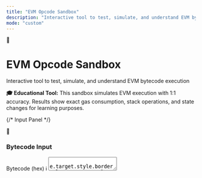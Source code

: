 ```yaml
---
title: "EVM Opcode Sandbox"
description: "Interactive tool to test, simulate, and understand EVM bytecode execution with real-time results and gas calculations."
mode: "custom"
---
```



<div style={{ maxWidth: '100%' }}>

<div style={{
  background: 'linear-gradient(135deg, #f8fafc 0%, #e2e8f0 100%)',
  border: '1px solid #cbd5e1',
  borderRadius: '1rem',
  padding: '2rem',
  marginBottom: '2rem',
  boxShadow: '0 4px 6px -1px rgba(0, 0, 0, 0.1)'
}}>
  <div style={{
    display: 'flex',
    alignItems: 'center',
    gap: '1rem',
    marginBottom: '1rem'
  }}>
    <div style={{
      background: 'linear-gradient(135deg, #4B47CA 0%, #6366f1 100%)',
      borderRadius: '0.75rem',
      padding: '0.75rem',
      color: 'white',
      fontSize: '1.5rem'
    }}>
      🔬
    </div>
    <div>
      <h1 style={{
        margin: '0',
        fontSize: '2rem',
        fontWeight: '700',
        background: 'linear-gradient(135deg, #4B47CA 0%, #6366f1 100%)',
        WebkitBackgroundClip: 'text',
        WebkitTextFillColor: 'transparent',
        backgroundClip: 'text'
      }}>
        EVM Opcode Sandbox
      </h1>
      <p style={{
        margin: '0.5rem 0 0 0',
        color: '#64748b',
        fontSize: '1.1rem'
      }}>
        Interactive tool to test, simulate, and understand EVM bytecode execution
      </p>
    </div>
  </div>

  <div style={{
    background: '#fef3c7',
    border: '1px solid #f59e0b',
    borderRadius: '0.5rem',
    padding: '1rem',
    fontSize: '0.9rem'
  }}>
    <strong>🎓 Educational Tool:</strong> This sandbox simulates EVM execution with 1:1 accuracy.
    Results show exact gas consumption, stack operations, and state changes for learning purposes.
  </div>
</div>

<div style={{
  display: 'grid',
  gridTemplateColumns: '1fr 1fr',
  gap: '2rem',
  marginBottom: '2rem'
}}>

{/* Input Panel */}
<div style={{
  background: '#ffffff',
  border: '1px solid #e2e8f0',
  borderRadius: '1rem',
  padding: '1.5rem',
  boxShadow: '0 1px 3px rgba(0, 0, 0, 0.1)'
}}>
  <div style={{
    display: 'flex',
    alignItems: 'center',
    gap: '0.75rem',
    marginBottom: '1.5rem',
    paddingBottom: '1rem',
    borderBottom: '2px solid #f1f5f9'
  }}>
    <div style={{
      background: 'linear-gradient(135deg, #22c55e 0%, #16a34a 100%)',
      borderRadius: '0.5rem',
      padding: '0.5rem',
      color: 'white',
      fontSize: '1.25rem'
    }}>
      📝
    </div>
    <h3 style={{
      margin: '0',
      fontSize: '1.25rem',
      fontWeight: '600',
      color: '#1e293b'
    }}>
      Bytecode Input
    </h3>
  </div>

  <div style={{ marginBottom: '1.25rem' }}>
    <label style={{
      display: 'block',
      marginBottom: '0.5rem',
      fontWeight: '600',
      color: '#374151',
      fontSize: '0.9rem'
    }}>
      <span title="Enter raw EVM bytecode in hexadecimal format">
        Bytecode (hex) ℹ️
      </span>
    </label>
    <textarea
      id="bytecode-input"
      placeholder="Enter bytecode... e.g., 6001600201600055"
      title="Raw EVM bytecode in hexadecimal format. Each pair of hex digits represents one byte/opcode."
      style={{
        width: '100%',
        height: '100px',
        padding: '0.75rem',
        border: '2px solid #e2e8f0',
        borderRadius: '0.75rem',
        fontFamily: '"JetBrains Mono", "Fira Code", monospace',
        fontSize: '0.875rem',
        resize: 'vertical',
        transition: 'border-color 0.2s ease',
        outline: 'none'
      }}
      onFocus={(e) => e.target.style.borderColor = '#4B47CA'}
      onBlur={(e) => e.target.style.borderColor = '#e2e8f0'}
    />
  </div>

  <div style={{ marginBottom: '1.25rem' }}>
    <label style={{
      display: 'block',
      marginBottom: '0.5rem',
      fontWeight: '600',
      color: '#374151',
      fontSize: '0.9rem'
    }}>
      <span title="Optional transaction input data">
        Call Data (hex) ℹ️
      </span>
    </label>
    <input
      id="calldata-input"
      type="text"
      placeholder="Optional call data... e.g., 0x1234abcd"
      title="Transaction input data that would be available via CALLDATALOAD opcodes"
      style={{
        width: '100%',
        padding: '0.75rem',
        border: '2px solid #e2e8f0',
        borderRadius: '0.75rem',
        fontFamily: '"JetBrains Mono", "Fira Code", monospace',
        fontSize: '0.875rem',
        transition: 'border-color 0.2s ease',
        outline: 'none'
      }}
      onFocus={(e) => e.target.style.borderColor = '#4B47CA'}
      onBlur={(e) => e.target.style.borderColor = '#e2e8f0'}
    />
  </div>

  <div style={{ marginBottom: '1.5rem' }}>
    <label style={{
      display: 'block',
      marginBottom: '0.5rem',
      fontWeight: '600',
      color: '#374151',
      fontSize: '0.9rem'
    }}>
      <span title="Maximum gas available for execution">
        Gas Limit ℹ️
      </span>
    </label>
    <input
      id="gas-input"
      type="number"
      defaultValue="1000000"
      min="1"
      title="Maximum amount of gas that can be consumed during execution"
      style={{
        width: '100%',
        padding: '0.75rem',
        border: '2px solid #e2e8f0',
        borderRadius: '0.75rem',
        fontSize: '0.875rem',
        transition: 'border-color 0.2s ease',
        outline: 'none'
      }}
      onFocus={(e) => e.target.style.borderColor = '#4B47CA'}
      onBlur={(e) => e.target.style.borderColor = '#e2e8f0'}
    />
  </div>

  <button
    id="execute-btn"
    title="Execute the bytecode and see step-by-step results"
    style={{
      width: '100%',
      background: 'linear-gradient(135deg, #4B47CA 0%, #6366f1 100%)',
      color: 'white',
      padding: '1rem 1.5rem',
      border: 'none',
      borderRadius: '0.75rem',
      fontWeight: '600',
      cursor: 'pointer',
      fontSize: '1rem',
      transition: 'all 0.2s ease',
      boxShadow: '0 2px 4px rgba(75, 71, 202, 0.2)'
    }}
    onMouseOver={(e) => {
      e.target.style.transform = 'translateY(-1px)';
      e.target.style.boxShadow = '0 4px 12px rgba(75, 71, 202, 0.3)';
    }}
    onMouseOut={(e) => {
      e.target.style.transform = 'translateY(0)';
      e.target.style.boxShadow = '0 2px 4px rgba(75, 71, 202, 0.2)';
    }}
  >
    🚀 Execute Bytecode
  </button>

  <details style={{
    background: '#f8fafc',
    padding: '1rem',
    borderRadius: '0.75rem',
    marginTop: '1rem',
    border: '1px solid #e2e8f0'
  }}>
    <summary style={{
      cursor: 'pointer',
      fontWeight: '600',
      color: '#374151',
      padding: '0.5rem',
      borderRadius: '0.5rem'
    }}>
      📚 Quick Examples
    </summary>
    <div style={{ marginTop: '1rem', fontSize: '0.875rem' }}>
      <div style={{ marginBottom: '1rem' }}>
        <div style={{ fontWeight: '600', color: '#374151', marginBottom: '0.25rem' }}>Simple Addition:</div>
        <code
          style={{
            display: 'block',
            background: '#1e293b',
            color: '#f1f5f9',
            padding: '0.5rem',
            borderRadius: '0.375rem',
            marginBottom: '0.25rem',
            cursor: 'pointer',
            fontSize: '0.8rem'
          }}
          onClick={(e) => {
            document.getElementById('bytecode-input').value = e.target.textContent;
            navigator.clipboard.writeText(e.target.textContent);
          }}
          title="Click to copy to input field"
        >
          6001600201600055
        </code>
        <div style={{ color: '#6b7280', fontSize: '0.75rem' }}>
          PUSH1 1, PUSH1 2, ADD, PUSH1 0, SSTORE
        </div>
      </div>

      <div style={{ marginBottom: '1rem' }}>
        <div style={{ fontWeight: '600', color: '#374151', marginBottom: '0.25rem' }}>Memory Store:</div>
        <code
          style={{
            display: 'block',
            background: '#1e293b',
            color: '#f1f5f9',
            padding: '0.5rem',
            borderRadius: '0.375rem',
            marginBottom: '0.25rem',
            cursor: 'pointer',
            fontSize: '0.8rem'
          }}
          onClick={(e) => {
            document.getElementById('bytecode-input').value = e.target.textContent;
            navigator.clipboard.writeText(e.target.textContent);
          }}
          title="Click to copy to input field"
        >
          600a600052
        </code>
        <div style={{ color: '#6b7280', fontSize: '0.75rem' }}>
          PUSH1 10, PUSH1 0, MSTORE
        </div>
      </div>

      <div>
        <div style={{ fontWeight: '600', color: '#374151', marginBottom: '0.25rem' }}>Conditional Jump:</div>
        <code
          style={{
            display: 'block',
            background: '#1e293b',
            color: '#f1f5f9',
            padding: '0.5rem',
            borderRadius: '0.375rem',
            marginBottom: '0.25rem',
            cursor: 'pointer',
            fontSize: '0.8rem'
          }}
          onClick={(e) => {
            document.getElementById('bytecode-input').value = e.target.textContent;
            navigator.clipboard.writeText(e.target.textContent);
          }}
          title="Click to copy to input field"
        >
          600160010760085750
        </code>
        <div style={{ color: '#6b7280', fontSize: '0.75rem' }}>
          PUSH1 1, PUSH1 1, EQ, PUSH1 8, JUMPI, POP
        </div>
      </div>
    </div>
  </details>
</div>

{/* Output Panel */}
<div style={{
  background: '#ffffff',
  border: '1px solid #e2e8f0',
  borderRadius: '1rem',
  padding: '1.5rem',
  boxShadow: '0 1px 3px rgba(0, 0, 0, 0.1)'
}}>
  <div style={{
    display: 'flex',
    alignItems: 'center',
    gap: '0.75rem',
    marginBottom: '1.5rem',
    paddingBottom: '1rem',
    borderBottom: '2px solid #f1f5f9'
  }}>
    <div style={{
      background: 'linear-gradient(135deg, #f59e0b 0%, #d97706 100%)',
      borderRadius: '0.5rem',
      padding: '0.5rem',
      color: 'white',
      fontSize: '1.25rem'
    }}>
      ⚡
    </div>
    <h3 style={{
      margin: '0',
      fontSize: '1.25rem',
      fontWeight: '600',
      color: '#1e293b'
    }}>
      Execution Results
    </h3>
  </div>

  <div
    id="execution-output"
    style={{
      background: 'linear-gradient(135deg, #1e293b 0%, #334155 100%)',
      color: '#f1f5f9',
      padding: '1.5rem',
      borderRadius: '0.75rem',
      fontFamily: '"JetBrains Mono", "Fira Code", monospace',
      fontSize: '0.8rem',
      lineHeight: '1.6',
      minHeight: '400px',
      maxHeight: '500px',
      overflow: 'auto',
      border: '1px solid #475569',
      whiteSpace: 'pre-wrap',
      wordBreak: 'break-all'
    }}
  >
    <div style={{ color: '#94a3b8', textAlign: 'center', paddingTop: '2rem' }}>
      <div style={{ fontSize: '2rem', marginBottom: '1rem' }}>🔧</div>
      <div>Ready to execute bytecode...</div>
      <br />
      <div style={{ fontSize: '0.75rem', lineHeight: '1.8' }}>
        This simulator will show:
        <br />• Step-by-step execution trace
        <br />• Stack state changes
        <br />• Memory operations
        <br />• Storage updates
        <br />• Gas consumption
        <br />• Final result or error
      </div>
    </div>
  </div>
</div>

</div>

<div style={{
  display: 'grid',
  gridTemplateColumns: 'repeat(auto-fit, minmax(250px, 1fr))',
  gap: '1.5rem',
  marginBottom: '2rem'
}}>

<div style={{
  background: 'linear-gradient(135deg, #dbeafe 0%, #bfdbfe 100%)',
  padding: '1.5rem',
  borderRadius: '1rem',
  border: '1px solid #3b82f6',
  boxShadow: '0 1px 3px rgba(59, 130, 246, 0.1)'
}}>
  <h4 style={{
    margin: '0 0 1rem 0',
    color: '#1e40af',
    fontSize: '1.1rem',
    fontWeight: '600',
    display: 'flex',
    alignItems: 'center',
    gap: '0.5rem'
  }}>
    🧮 Arithmetic (0x01-0x0b)
  </h4>
  <div style={{ fontSize: '0.85rem', color: '#1e40af', lineHeight: '1.6' }}>
    <div><code>01</code> ADD</div>
    <div><code>02</code> MUL</div>
    <div><code>03</code> SUB</div>
    <div><code>04</code> DIV</div>
    <div><code>06</code> MOD</div>
    <div><code>08</code> ADDMOD</div>
    <div><code>09</code> MULMOD</div>
    <div><code>0a</code> EXP</div>
  </div>
</div>

<div style={{
  background: 'linear-gradient(135deg, #dcfce7 0%, #bbf7d0 100%)',
  padding: '1.5rem',
  borderRadius: '1rem',
  border: '1px solid #22c55e',
  boxShadow: '0 1px 3px rgba(34, 197, 94, 0.1)'
}}>
  <h4 style={{
    margin: '0 0 1rem 0',
    color: '#15803d',
    fontSize: '1.1rem',
    fontWeight: '600',
    display: 'flex',
    alignItems: 'center',
    gap: '0.5rem'
  }}>
    ⚖️ Comparison (0x10-0x1d)
  </h4>
  <div style={{ fontSize: '0.85rem', color: '#15803d', lineHeight: '1.6' }}>
    <div><code>10</code> LT</div>
    <div><code>11</code> GT</div>
    <div><code>12</code> SLT</div>
    <div><code>13</code> SGT</div>
    <div><code>14</code> EQ</div>
    <div><code>15</code> ISZERO</div>
    <div><code>16</code> AND</div>
    <div><code>17</code> OR</div>
    <div><code>18</code> XOR</div>
    <div><code>19</code> NOT</div>
  </div>
</div>

<div style={{
  background: 'linear-gradient(135deg, #fefce8 0%, #fef3c7 100%)',
  padding: '1.5rem',
  borderRadius: '1rem',
  border: '1px solid #eab308',
  boxShadow: '0 1px 3px rgba(234, 179, 8, 0.1)'
}}>
  <h4 style={{
    margin: '0 0 1rem 0',
    color: '#a16207',
    fontSize: '1.1rem',
    fontWeight: '600',
    display: 'flex',
    alignItems: 'center',
    gap: '0.5rem'
  }}>
    📚 Stack Ops (0x50-0x5f)
  </h4>
  <div style={{ fontSize: '0.85rem', color: '#a16207', lineHeight: '1.6' }}>
    <div><code>50</code> POP</div>
    <div><code>51</code> MLOAD</div>
    <div><code>52</code> MSTORE</div>
    <div><code>53</code> MSTORE8</div>
    <div><code>54</code> SLOAD</div>
    <div><code>55</code> SSTORE</div>
    <div><code>56</code> JUMP</div>
    <div><code>57</code> JUMPI</div>
  </div>
</div>

<div style={{
  background: 'linear-gradient(135deg, #fdf2f8 0%, #fce7f3 100%)',
  padding: '1.5rem',
  borderRadius: '1rem',
  border: '1px solid #ec4899',
  boxShadow: '0 1px 3px rgba(236, 72, 153, 0.1)'
}}>
  <h4 style={{
    margin: '0 0 1rem 0',
    color: '#be185d',
    fontSize: '1.1rem',
    fontWeight: '600',
    display: 'flex',
    alignItems: 'center',
    gap: '0.5rem'
  }}>
    📦 Push Ops (0x60-0x7f)
  </h4>
  <div style={{ fontSize: '0.85rem', color: '#be185d', lineHeight: '1.6' }}>
    <div><code>60</code> PUSH1</div>
    <div><code>61</code> PUSH2</div>
    <div><code>62</code> PUSH3</div>
    <div>...</div>
    <div><code>7f</code> PUSH32</div>
  </div>
</div>

</div>

## Understanding Execution Results

<div style={{
  display: 'grid',
  gridTemplateColumns: 'repeat(auto-fit, minmax(300px, 1fr))',
  gap: '1.5rem',
  marginBottom: '2rem'
}}>

<div style={{
  background: '#f8fafc',
  padding: '1.5rem',
  borderRadius: '1rem',
  border: '1px solid #e2e8f0'
}}>
  <h4 style={{ margin: '0 0 1rem 0', color: '#1f2937', display: 'flex', alignItems: 'center', gap: '0.5rem' }}>
    📊 Execution Summary
  </h4>
  <ul style={{ margin: '0', paddingLeft: '1.5rem', color: '#374151', lineHeight: '1.8' }}>
    <li><strong>Gas Used:</strong> Total gas consumed</li>
    <li><strong>Stack Size:</strong> Remaining stack items</li>
    <li><strong>Storage Entries:</strong> Modified storage slots</li>
    <li><strong>Status:</strong> Success or error details</li>
  </ul>
</div>

<div style={{
  background: '#f8fafc',
  padding: '1.5rem',
  borderRadius: '1rem',
  border: '1px solid #e2e8f0'
}}>
  <h4 style={{ margin: '0 0 1rem 0', color: '#1f2937', display: 'flex', alignItems: 'center', gap: '0.5rem' }}>
    🔍 Step-by-Step Trace
  </h4>
  <ul style={{ margin: '0', paddingLeft: '1.5rem', color: '#374151', lineHeight: '1.8' }}>
    <li><strong>PC:</strong> Program counter position</li>
    <li><strong>Opcode:</strong> Executed instruction</li>
    <li><strong>Gas Cost:</strong> Gas consumed per step</li>
    <li><strong>Stack Changes:</strong> Before/after states</li>
  </ul>
</div>

<div style={{
  background: '#f8fafc',
  padding: '1.5rem',
  borderRadius: '1rem',
  border: '1px solid #e2e8f0'
}}>
  <h4 style={{ margin: '0 0 1rem 0', color: '#1f2937', display: 'flex', alignItems: 'center', gap: '0.5rem' }}>
    📦 Final State
  </h4>
  <ul style={{ margin: '0', paddingLeft: '1.5rem', color: '#374151', lineHeight: '1.8' }}>
    <li><strong>Stack:</strong> Remaining values</li>
    <li><strong>Storage:</strong> Persistent data</li>
    <li><strong>Memory:</strong> Temporary data</li>
    <li><strong>Return Data:</strong> Function output</li>
  </ul>
</div>

</div>

<Card title="🔗 Related Developer Tools" icon="wrench">
  Explore other development resources:

  **Interactive Tools**
  - [Foundry for Testing](/docs/evm/developers/tooling-and-resources/foundry-guide) - Advanced testing framework
  - [Contract Wizard](/docs/evm/developers/tooling-and-resources/contract-wizard) - Generate standard contracts

  **Advanced Features**
  - [Precompiled Contracts](/docs/evm/developers/precompiles) - Access Cosmos SDK from Solidity
  - [Cross-Chain Patterns](/docs/evm/developers/advanced) - Build hybrid applications
</Card>

<PageFeedback />

</div>

<script>
{`
class EVMSimulator {
  constructor() {
    this.reset(1000000);
  }

  reset(gasLimit, calldata = []) {
    this.stack = [];
    this.memory = new Array(1024).fill(0);
    this.storage = {};
    this.pc = 0;
    this.gas = gasLimit;
    this.gasUsed = 0;
    this.logs = [];
    this.calldata = calldata;
    this.halted = false;
    this.returnData = null;
    this.error = null;
  }

  consumeGas(amount) {
    if (this.gas < amount) {
      throw new Error(\`Out of gas: needed \${amount}, have \${this.gas}\`);
    }
    this.gas -= amount;
    this.gasUsed += amount;
  }

  pushStack(value) {
    if (this.stack.length >= 1024) {
      throw new Error('Stack overflow');
    }
    this.stack.push(BigInt(value) & ((1n << 256n) - 1n));
  }

  popStack() {
    if (this.stack.length === 0) {
      throw new Error('Stack underflow');
    }
    return this.stack.pop();
  }

  memoryExpand(offset, size) {
    const needed = offset + size;
    if (needed > this.memory.length) {
      const newSize = Math.ceil(needed / 32) * 32;
      const expansion = newSize - this.memory.length;
      this.consumeGas(Math.floor(expansion / 32) * 3);
      this.memory = this.memory.concat(new Array(newSize - this.memory.length).fill(0));
    }
  }

  loadMemory(offset, size) {
    this.memoryExpand(offset, size);
    return this.memory.slice(offset, offset + size);
  }

  storeMemory(offset, data) {
    this.memoryExpand(offset, data.length);
    for (let i = 0; i < data.length; i++) {
      this.memory[offset + i] = data[i] & 0xff;
    }
  }

  executeOpcode(opcode, bytecode) {
    this.consumeGas(3);

    switch (opcode) {
      case 0x00: // STOP
        this.halted = true;
        break;

      case 0x01: // ADD
        {
          const a = this.popStack();
          const b = this.popStack();
          this.pushStack((a + b) & ((1n << 256n) - 1n));
        }
        break;

      case 0x02: // MUL
        {
          const a = this.popStack();
          const b = this.popStack();
          this.pushStack((a * b) & ((1n << 256n) - 1n));
        }
        break;

      case 0x03: // SUB
        {
          const a = this.popStack();
          const b = this.popStack();
          this.pushStack((a - b) & ((1n << 256n) - 1n));
        }
        break;

      case 0x04: // DIV
        {
          const a = this.popStack();
          const b = this.popStack();
          if (b === 0n) {
            this.pushStack(0n);
          } else {
            this.pushStack(a / b);
          }
        }
        break;

      case 0x06: // MOD
        {
          const a = this.popStack();
          const b = this.popStack();
          if (b === 0n) {
            this.pushStack(0n);
          } else {
            this.pushStack(a % b);
          }
        }
        break;

      case 0x10: // LT
        {
          const a = this.popStack();
          const b = this.popStack();
          this.pushStack(a < b ? 1n : 0n);
        }
        break;

      case 0x11: // GT
        {
          const a = this.popStack();
          const b = this.popStack();
          this.pushStack(a > b ? 1n : 0n);
        }
        break;

      case 0x14: // EQ
        {
          const a = this.popStack();
          const b = this.popStack();
          this.pushStack(a === b ? 1n : 0n);
        }
        break;

      case 0x15: // ISZERO
        {
          const a = this.popStack();
          this.pushStack(a === 0n ? 1n : 0n);
        }
        break;

      case 0x16: // AND
        {
          const a = this.popStack();
          const b = this.popStack();
          this.pushStack(a & b);
        }
        break;

      case 0x17: // OR
        {
          const a = this.popStack();
          const b = this.popStack();
          this.pushStack(a | b);
        }
        break;

      case 0x18: // XOR
        {
          const a = this.popStack();
          const b = this.popStack();
          this.pushStack(a ^ b);
        }
        break;

      case 0x19: // NOT
        {
          const a = this.popStack();
          this.pushStack(~a & ((1n << 256n) - 1n));
        }
        break;

      case 0x50: // POP
        this.popStack();
        break;

      case 0x51: // MLOAD
        {
          const offset = Number(this.popStack());
          this.consumeGas(3);
          const data = this.loadMemory(offset, 32);
          let value = 0n;
          for (let i = 0; i < 32; i++) {
            value = (value << 8n) + BigInt(data[i] || 0);
          }
          this.pushStack(value);
        }
        break;

      case 0x52: // MSTORE
        {
          const offset = Number(this.popStack());
          const value = this.popStack();
          this.consumeGas(3);
          const data = [];
          for (let i = 31; i >= 0; i--) {
            data.push(Number((value >> BigInt(i * 8)) & 0xffn));
          }
          this.storeMemory(offset, data);
        }
        break;

      case 0x54: // SLOAD
        {
          const key = this.popStack().toString();
          this.consumeGas(800);
          this.pushStack(BigInt(this.storage[key] || 0));
        }
        break;

      case 0x55: // SSTORE
        {
          const key = this.popStack().toString();
          const value = this.popStack();
          this.consumeGas(20000);
          this.storage[key] = value.toString();
        }
        break;

      case 0x56: // JUMP
        {
          const dest = Number(this.popStack());
          if (dest >= bytecode.length || bytecode[dest] !== 0x5b) {
            throw new Error(\`Invalid jump destination: \${dest}\`);
          }
          this.pc = dest;
          return;
        }

      case 0x57: // JUMPI
        {
          const dest = Number(this.popStack());
          const condition = this.popStack();
          if (condition !== 0n) {
            if (dest >= bytecode.length || bytecode[dest] !== 0x5b) {
              throw new Error(\`Invalid jump destination: \${dest}\`);
            }
            this.pc = dest;
            return;
          }
        }
        break;

      case 0x5b: // JUMPDEST
        break;

      default:
        if (opcode >= 0x60 && opcode <= 0x7f) {
          const size = opcode - 0x5f;
          let value = 0n;
          for (let i = 0; i < size; i++) {
            this.pc++;
            if (this.pc >= bytecode.length) {
              throw new Error('Unexpected end of bytecode');
            }
            value = (value << 8n) + BigInt(bytecode[this.pc]);
          }
          this.pushStack(value);
        } else {
          throw new Error(\`Unknown opcode: 0x\${opcode.toString(16).padStart(2, '0')}\`);
        }
    }

    this.pc++;
  }

  run(bytecode, maxSteps = 1000) {
    const trace = [];
    let steps = 0;

    try {
      while (!this.halted && this.pc < bytecode.length && steps < maxSteps) {
        const opcode = bytecode[this.pc];
        const stackBefore = [...this.stack];
        const pcBefore = this.pc;
        const gasBefore = this.gas;

        const opcodeName = this.getOpcodeName(opcode);

        this.executeOpcode(opcode, bytecode);

        trace.push({
          step: steps,
          pc: pcBefore,
          opcode: \`0x\${opcode.toString(16).padStart(2, '0')}\`,
          opcodeName,
          stackBefore,
          stackAfter: [...this.stack],
          gasUsed: gasBefore - this.gas,
          totalGasUsed: this.gasUsed
        });

        steps++;
      }

      if (steps >= maxSteps) {
        throw new Error('Execution exceeded maximum steps');
      }

    } catch (error) {
      this.error = error.message;
      trace.push({
        step: steps,
        pc: this.pc,
        error: error.message
      });
    }

    return trace;
  }

  getOpcodeName(opcode) {
    const opcodeNames = {
      0x00: 'STOP', 0x01: 'ADD', 0x02: 'MUL', 0x03: 'SUB', 0x04: 'DIV',
      0x06: 'MOD', 0x08: 'ADDMOD', 0x09: 'MULMOD', 0x0a: 'EXP',
      0x10: 'LT', 0x11: 'GT', 0x12: 'SLT', 0x13: 'SGT', 0x14: 'EQ',
      0x15: 'ISZERO', 0x16: 'AND', 0x17: 'OR', 0x18: 'XOR', 0x19: 'NOT',
      0x50: 'POP', 0x51: 'MLOAD', 0x52: 'MSTORE', 0x53: 'MSTORE8',
      0x54: 'SLOAD', 0x55: 'SSTORE', 0x56: 'JUMP', 0x57: 'JUMPI',
      0x5b: 'JUMPDEST'
    };

    if (opcodeNames[opcode]) {
      return opcodeNames[opcode];
    } else if (opcode >= 0x60 && opcode <= 0x7f) {
      return \`PUSH\${opcode - 0x5f}\`;
    } else {
      return 'UNKNOWN';
    }
  }
}

let evm = new EVMSimulator();

function executeOpcode() {
  const bytecodeInput = document.getElementById('bytecode-input').value.trim();
  const calldataInput = document.getElementById('calldata-input').value.trim();
  const gasInput = parseInt(document.getElementById('gas-input').value);
  const output = document.getElementById('execution-output');

  try {
    const cleanBytecode = bytecodeInput.replace(/0x/gi, '').replace(/\\s/g, '');
    if (!/^[0-9a-f]*$/i.test(cleanBytecode)) {
      throw new Error('Invalid bytecode format');
    }

    const bytecode = [];
    for (let i = 0; i < cleanBytecode.length; i += 2) {
      bytecode.push(parseInt(cleanBytecode.substr(i, 2), 16));
    }

    let calldata = [];
    if (calldataInput) {
      const cleanCalldata = calldataInput.replace(/0x/gi, '').replace(/\\s/g, '');
      for (let i = 0; i < cleanCalldata.length; i += 2) {
        calldata.push(parseInt(cleanCalldata.substr(i, 2), 16));
      }
    }

    evm.reset(gasInput, calldata);
    const trace = evm.run(bytecode);

    let result = \`📊 EXECUTION SUMMARY\\n\`;
    result += \`\${'═'.repeat(50)}\\n\`;
    result += \`Gas Used: \${evm.gasUsed.toLocaleString()} / \${gasInput.toLocaleString()}\\n\`;
    result += \`Final Stack Size: \${evm.stack.length}\\n\`;
    result += \`Storage Entries: \${Object.keys(evm.storage).length}\\n\`;

    if (evm.error) {
      result += \`Status: ❌ ERROR\\n\`;
      result += \`Error: \${evm.error}\\n\`;
    } else {
      result += \`Status: ✅ SUCCESS\\n\`;
    }

    result += \`\\n🔍 EXECUTION TRACE\\n\`;
    result += \`\${'═'.repeat(50)}\\n\`;

    trace.forEach(step => {
      if (step.error) {
        result += \`Step \${step.step.toString().padStart(2)}: ❌ \${step.error}\\n\`;
        return;
      }

      result += \`Step \${step.step.toString().padStart(2)}: \`;
      result += \`PC=\${step.pc.toString().padStart(3)} \`;
      result += \`\${step.opcode} \${step.opcodeName.padEnd(8)} \`;
      result += \`Gas=\${step.gasUsed.toString().padStart(5)}\\n\`;

      if (step.stackBefore.length !== step.stackAfter.length ||
          !step.stackBefore.every((val, i) => val === step.stackAfter[i])) {
        const beforeTop3 = step.stackBefore.slice(-3).reverse();
        const afterTop3 = step.stackAfter.slice(-3).reverse();
        result += \`      Stack: [\${beforeTop3.map(v => '0x' + v.toString(16).padStart(4, '0')).join(', ')}]\\n\`;
        result += \`          -> [\${afterTop3.map(v => '0x' + v.toString(16).padStart(4, '0')).join(', ')}]\\n\`;
      }
    });

    result += \`\\n📦 FINAL STATE\\n\`;
    result += \`\${'═'.repeat(30)}\\n\`;

    if (evm.stack.length > 0) {
      result += \`Stack (top 5):\\n\`;
      evm.stack.slice(-5).reverse().forEach((value, i) => {
        result += \`  [\${evm.stack.length - 1 - i}]: 0x\${value.toString(16).padStart(8, '0')}\\n\`;
      });
    } else {
      result += \`Stack: Empty\\n\`;
    }

    if (Object.keys(evm.storage).length > 0) {
      result += \`\\nStorage:\\n\`;
      Object.entries(evm.storage).forEach(([key, value]) => {
        result += \`  [\${key}]: \${value}\\n\`;
      });
    } else {
      result += \`\\nStorage: Empty\\n\`;
    }

    output.textContent = result;

  } catch (error) {
    output.textContent = \`❌ ERROR: \${error.message}\`;
  }
}

document.addEventListener('DOMContentLoaded', function() {
  const executeBtn = document.getElementById('execute-btn');
  if (executeBtn) {
    executeBtn.addEventListener('click', executeOpcode);
  }

  const inputs = ['bytecode-input', 'calldata-input', 'gas-input'];
  inputs.forEach(id => {
    const element = document.getElementById(id);
    if (element) {
      element.addEventListener('keypress', function(e) {
        if (e.key === 'Enter') {
          executeOpcode();
        }
      });
    }
  });
});
`}
</script>
</rewritten_file>